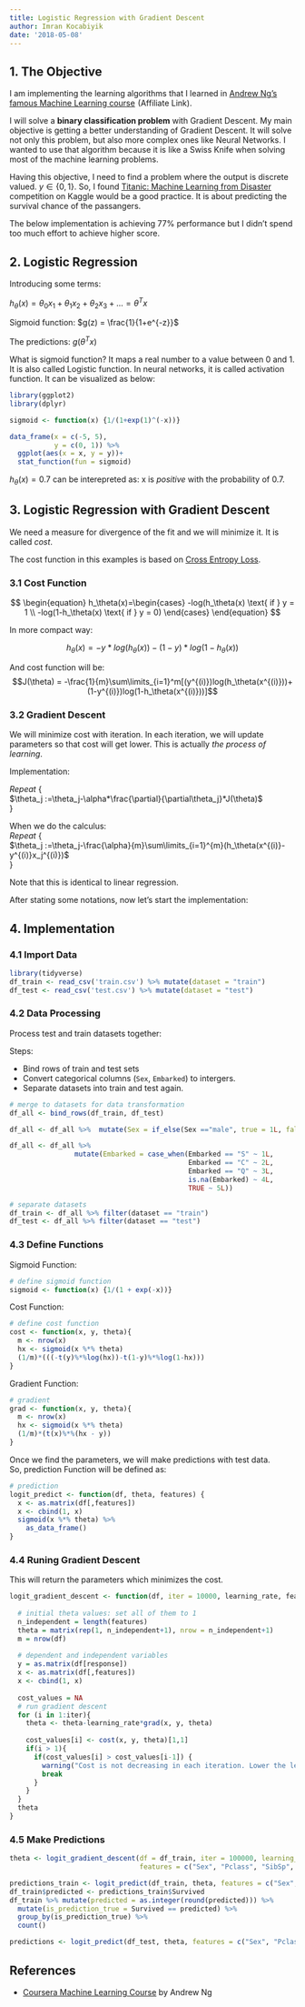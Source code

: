 ```yaml
---
title: Logistic Regression with Gradient Descent
author: Imran Kocabiyik
date: '2018-05-08'
---
```


## 1. The Objective

I am implementing the learning algorithms that I learned in <a href="https://click.linksynergy.com/fs-bin/click?id=GROwIP9ejy4&offerid=467035.248&type=3&subid=0">Andrew Ng’s famous Machine Learning course</a><img border="0" width="1" alt="" height="1" src="https://ad.linksynergy.com/fs-bin/show?id=GROwIP9ejy4&bids=467035.248&type=3&subid=0" > (Affiliate Link).

I will solve a **binary classification problem** with Gradient Descent. My main objective is getting a better understanding of Gradient Descent. It will solve not only this problem, but also more complex ones like Neural Networks. I wanted to use that algorithm because it is like a Swiss Knife when solving most of the machine learning problems.  

Having this objective, I need to find a problem where the output is discrete valued. $y\in\{0,1\}$. So, I found [Titanic: Machine Learning from Disaster](https://www.kaggle.com/c/titanic) competition on Kaggle would be a good practice. It is about predicting the survival chance of the passangers.  

The below implementation is achieving 77% performance but I didn't spend too much effort to achieve higher score.  

## 2. Logistic Regression
Introducing some terms:  

$h_\theta(x) = \theta_0x_1 +\theta_1x_2+\theta_2x_3+...  = \theta^Tx$ 

Sigmoid function: $g(z) = \frac{1}{1+e^{-z}}$  

The predictions: $g(\theta^Tx)$  

What is sigmoid function? It maps a real number to a value between 0 and 1.  
It is also called Logistic function. In neural networks, it is called activation function. It can be visualized as below:  

```r
library(ggplot2)
library(dplyr)

sigmoid <- function(x) {1/(1+exp(1)^(-x))}

data_frame(x = c(-5, 5),
           y = c(0, 1)) %>%
  ggplot(aes(x = x, y = y))+
  stat_function(fun = sigmoid)
```

$h_\theta(x) = 0.7$ can be interepreted as: x is *positive* with the probability of 0.7.  

## 3. Logistic Regression with Gradient Descent

We need a measure for divergence of the fit and we will minimize it. It is called *cost*.  

The cost function in this examples is based on [Cross Entropy Loss](https://ml-cheatsheet.readthedocs.io/en/latest/loss_functions.html#cross-entropy).  

### 3.1 Cost Function

$$
\begin{equation}
  h_\theta(x)=\begin{cases}
    -log(h_\theta(x) \text{ if } y = 1 \\
    -log(1-h_\theta(x) \text{ if } y = 0)
  \end{cases}
\end{equation}
$$

In more compact way: 


$$h_\theta(x) = -y*log(h_\theta(x))-(1-y)*log(1-h_\theta(x))$$

And cost function will be:
$$J(\theta) = -\frac{1}{m}\sum\limits_{i=1}^m[(y^{(i)})log(h_\theta(x^{(i)}))+(1-y^{(i)})log(1-h_\theta(x^{(i)}))]$$ 

### 3.2 Gradient Descent
We will minimize cost with iteration. In each iteration, we will update parameters so that cost will get lower.  This is actually _the process of learning_.  

Implementation:   

_Repeat_
$\big\{$  
$\theta_j :=\theta_j-\alpha*\frac{\partial}{\partial\theta_j}*J(\theta)$  
$\big\}$

When we do the calculus:  
_Repeat_
$\big\{$  
$\theta_j :=\theta_j-\frac{\alpha}{m}\sum\limits_{i=1}^{m}(h_\theta(x^{(i)}-y^{(i)}x_j^{(i)})$  
$\big\}$

Note that this is identical to linear regression.  

After stating some notations, now let's start the implementation:  

## 4. Implementation

### 4.1 Import Data
```r
library(tidyverse)
df_train <- read_csv('train.csv') %>% mutate(dataset = "train")
df_test <- read_csv('test.csv') %>% mutate(dataset = "test")
```

### 4.2 Data Processing
Process test and train datasets together:  

Steps: 

- Bind rows of train and test sets  
- Convert categorical columns (`Sex`, `Embarked`) to intergers.  
- Separate datasets into train and test again.

```r
# merge to datasets for data transformation
df_all <- bind_rows(df_train, df_test)

df_all <- df_all %>%  mutate(Sex = if_else(Sex =="male", true = 1L, false = 0L))

df_all <- df_all %>%
                mutate(Embarked = case_when(Embarked == "S" ~ 1L,
                                            Embarked == "C" ~ 2L,
                                            Embarked == "Q" ~ 3L,
                                            is.na(Embarked) ~ 4L,
                                            TRUE ~ 5L))

# separate datasets
df_train <- df_all %>% filter(dataset == "train")
df_test <- df_all %>% filter(dataset == "test")
```

### 4.3 Define Functions

Sigmoid Function:  
```r
# define sigmoid function
sigmoid <- function(x) {1/(1 + exp(-x))}
```

Cost Function:  
```r
# define cost function
cost <- function(x, y, theta){
  m <- nrow(x)
  hx <- sigmoid(x %*% theta)
  (1/m)*(((-t(y)%*%log(hx))-t(1-y)%*%log(1-hx)))
}
```

Gradient Function:  
```r
# gradient
grad <- function(x, y, theta){
  m <- nrow(x)
  hx <- sigmoid(x %*% theta)
  (1/m)*(t(x)%*%(hx - y))
}
```

Once we find the parameters, we will make predictions with test data.  
So, prediction Function will be defined as:  
```r
# prediction
logit_predict <- function(df, theta, features) {
  x <- as.matrix(df[,features])
  x <- cbind(1, x)
  sigmoid(x %*% theta) %>%
    as_data_frame()
}
```


### 4.4 Runing Gradient Descent
This will return the parameters which minimizes the cost.  
```r
logit_gradient_descent <- function(df, iter = 10000, learning_rate, features, response){
  
  # initial theta values: set all of them to 1
  n_independent = length(features)
  theta = matrix(rep(1, n_independent+1), nrow = n_independent+1)
  m = nrow(df)
  
  # dependent and independent variables 
  y = as.matrix(df[response])
  x <- as.matrix(df[,features])
  x <- cbind(1, x)
  
  cost_values = NA
  # run gradient descent
  for (i in 1:iter){
    theta <- theta-learning_rate*grad(x, y, theta)
    
    cost_values[i] <- cost(x, y, theta)[1,1]
    if(i > 1){
      if(cost_values[i] > cost_values[i-1]) {
        warning("Cost is not decreasing in each iteration. Lower the learning_rate")
        break
      } 
    }
  }
  theta
}
```

### 4.5 Make Predictions
```r
theta <- logit_gradient_descent(df = df_train, iter = 100000, learning_rate = 0.001,
                                features = c("Sex", "Pclass", "SibSp", "Embarked"), response = 'Survived')

predictions_train <- logit_predict(df_train, theta, features = c("Sex", "Pclass", "SibSp", "Embarked"))
df_train$predicted <- predictions_train$Survived
df_train %>% mutate(predicted = as.integer(round(predicted))) %>% 
  mutate(is_prediction_true = Survived == predicted) %>% 
  group_by(is_prediction_true) %>% 
  count()

predictions <- logit_predict(df_test, theta, features = c("Sex", "Pclass", "SibSp", "Embarked"))
```

## References
- [Coursera Machine Learning Course](https://www.coursera.org/learn/machine-learning) by Andrew Ng  